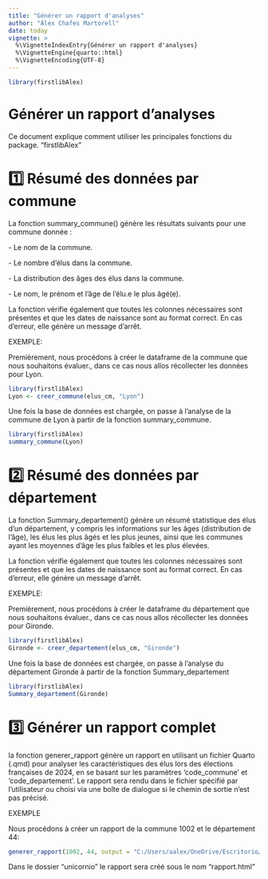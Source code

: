 ```yaml
---
title: "Générer un rapport d'analyses"
author: "Àlex Chafes Martorell"
date: today
vignette: >
  %\VignetteIndexEntry{Générer un rapport d'analyses}
  %\VignetteEngine{quarto::html}
  %\VignetteEncoding{UTF-8}
---
```


```r
library(firstlibAlex)
```

# Générer un rapport d'analyses

Ce document explique comment utiliser les principales fonctions du package. "firstlibAlex"

# 1️⃣ Résumé des données par commune

La fonction summary_commune() génère les résultats suivants pour une commune donnée :

\- Le nom de la commune.

\- Le nombre d'élus dans la commune.

\- La distribution des âges des élus dans la commune.

\- Le nom, le prénom et l'âge de l'élu.e le plus âgé(e).

La fonction vérifie également que toutes les colonnes nécessaires sont présentes et que les dates de naissance sont au format correct. En cas d'erreur, elle génère un message d'arrêt.

EXEMPLE:

Premièrement, nous procédons à créer le dataframe de la commune que nous souhaitons évaluer., dans ce cas nous allos récollecter les données pour Lyon.

```r
library(firstlibAlex)
Lyon <- creer_commune(elus_cm, "Lyon")
```

Une fois la base de données est chargée, on passe à l'analyse de la commune de Lyon à partir de la fonction summary_commune.

```r
library(firstlibAlex)
summary_commune(Lyon)
```

# 2️⃣ Résumé des données par département

La fonction Summary_departement() génère un résumé statistique des élus d'un département, y compris les informations sur les âges (distribution de l'âge), les élus les plus âgés et les plus jeunes, ainsi que les communes ayant les moyennes d'âge les plus faibles et les plus élevées.

La fonction vérifie également que toutes les colonnes nécessaires sont présentes et que les dates de naissance sont au format correct. En cas d'erreur, elle génère un message d'arrêt.

EXEMPLE:

Premièrement, nous procédons à créer le dataframe du département que nous souhaitons évaluer., dans ce cas nous allos récollecter les données pour Gironde.

```r
library(firstlibAlex)
Gironde <- creer_departement(elus_cm, "Gironde")
```

Une fois la base de données est chargée, on passe à l'analyse du département Gironde à partir de la fonction Summary_departement

```r
library(firstlibAlex)
Summary_departement(Gironde)
```

# 3️⃣ Générer un rapport complet

la fonction generer_rapport génère un rapport en utilisant un fichier Quarto (.qmd) pour analyser les caractéristiques des élus lors des élections françaises de 2024, en se basant sur les paramètres 'code_commune' et 'code_departement'. Le rapport sera rendu dans le fichier spécifié par l'utilisateur ou choisi via une boîte de dialogue si le chemin de sortie n'est pas précisé.

EXEMPLE

Nous procédons à créer un rapport de la commune 1002 et le département 44:

```r
generer_rapport(1002, 44, output = "C:/Users/aalex/OneDrive/Escritorio/unicornio/rapport.html")
```

Dans le dossier "unicornio" le rapport sera créé sous le nom "rapport.html"

